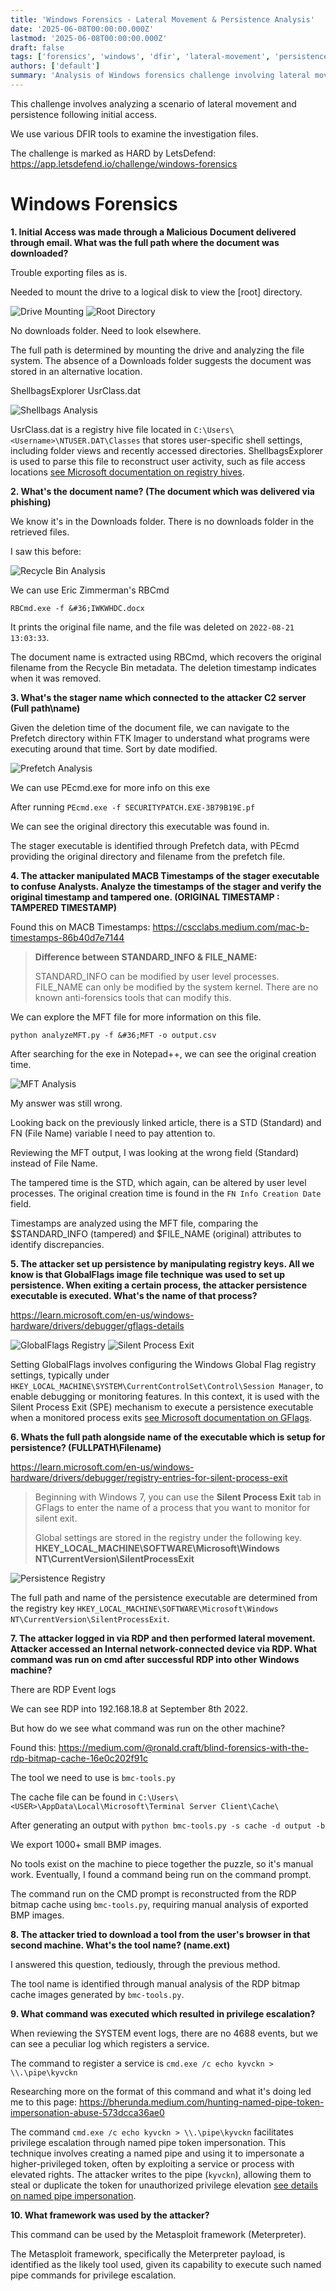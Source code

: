 ```yaml
---
title: 'Windows Forensics - Lateral Movement & Persistence Analysis'
date: '2025-06-08T00:00:00.000Z'
lastmod: '2025-06-08T00:00:00.000Z'
draft: false
tags: ['forensics', 'windows', 'dfir', 'lateral-movement', 'persistence', 'rdp-analysis']
authors: ['default']
summary: 'Analysis of Windows forensics challenge involving lateral movement and persistence techniques, demonstrating DFIR tools and methodologies.'
---
```


This challenge involves analyzing a scenario of lateral movement and persistence following initial access.

We use various DFIR tools to examine the investigation files.

The challenge is marked as HARD by LetsDefend: https://app.letsdefend.io/challenge/windows-forensics

# Windows Forensics

**1. Initial Access was made through a Malicious Document delivered through email. What was the full path where the document was downloaded?**

Trouble exporting files as is.

Needed to mount the drive to a logical disk to view the [root] directory.

![Drive Mounting](/static/images/blog/windows-forensics-1.png)
![Root Directory](/static/images/blog/windows-forensics-2.png)

No downloads folder. Need to look elsewhere.

The full path is determined by mounting the drive and analyzing the file system. The absence of a Downloads folder suggests the document was stored in an alternative location.

ShellbagsExplorer UsrClass.dat

![Shellbags Analysis](/static/images/blog/windows-forensics-3.png)

UsrClass.dat is a registry hive file located in `C:\Users\<Username>\NTUSER.DAT\Classes` that stores user-specific shell settings, including folder views and recently accessed directories. ShellbagsExplorer is used to parse this file to reconstruct user activity, such as file access locations [see Microsoft documentation on registry hives](https://docs.microsoft.com/en-us/windows/win32/sysinfo/registry-hives).

**2. What's the document name? (The document which was delivered via phishing)**

We know it's in the Downloads folder. There is no downloads folder in the retrieved files.

I saw this before:

![Recycle Bin Analysis](/static/images/blog/windows-forensics-4.png)

We can use Eric Zimmerman's RBCmd

`RBCmd.exe -f &#36;IWKWHDC.docx`

It prints the original file name, and the file was deleted on `2022-08-21 13:03:33`.

The document name is extracted using RBCmd, which recovers the original filename from the Recycle Bin metadata. The deletion timestamp indicates when it was removed.

**3. What's the stager name which connected to the attacker C2 server (Full path\name)**

Given the deletion time of the document file, we can navigate to the Prefetch directory within FTK Imager to understand what programs were executing around that time. Sort by date modified.

![Prefetch Analysis](/static/images/blog/windows-forensics-5.png)

We can use PEcmd.exe for more info on this exe

After running `PEcmd.exe -f SECURITYPATCH.EXE-3B79B19E.pf`

We can see the original directory this executable was found in.

The stager executable is identified through Prefetch data, with PEcmd providing the original directory and filename from the prefetch file.

**4. The attacker manipulated MACB Timestamps of the stager executable to confuse Analysts. Analyze the timestamps of the stager and verify the original timestamp and tampered one. (ORIGINAL TIMESTAMP : TAMPERED TIMESTAMP)**

Found this on MACB Timestamps: https://cscclabs.medium.com/mac-b-timestamps-86b40d7e7144

> **Difference between STANDARD_INFO & FILE_NAME:**
> 
> STANDARD_INFO can be modified by user level processes.
> FILE_NAME can only be modified by the system kernel. There are no known anti-forensics tools that can modify this.

We can explore the MFT file for more information on this file.

`python analyzeMFT.py -f &#36;MFT -o output.csv`

After searching for the exe in Notepad++, we can see the original creation time.

![MFT Analysis](/static/images/blog/windows-forensics-6.png)

My answer was still wrong.

Looking back on the previously linked article, there is a STD (Standard) and FN (File Name) variable I need to pay attention to.

Reviewing the MFT output, I was looking at the wrong field (Standard) instead of File Name.

The tampered time is the STD, which again, can be altered by user level processes. The original creation time is found in the `FN Info Creation Date` field.

Timestamps are analyzed using the MFT file, comparing the &#36;STANDARD_INFO (tampered) and &#36;FILE_NAME (original) attributes to identify discrepancies.

**5. The attacker set up persistence by manipulating registry keys. All we know is that GlobalFlags image file technique was used to set up persistence. When exiting a certain process, the attacker persistence executable is executed. What's the name of that process?**

https://learn.microsoft.com/en-us/windows-hardware/drivers/debugger/gflags-details

![GlobalFlags Registry](/static/images/blog/windows-forensics-7.png)
![Silent Process Exit](/static/images/blog/windows-forensics-8.png)

Setting GlobalFlags involves configuring the Windows Global Flag registry settings, typically under `HKEY_LOCAL_MACHINE\SYSTEM\CurrentControlSet\Control\Session Manager`, to enable debugging or monitoring features. In this context, it is used with the Silent Process Exit (SPE) mechanism to execute a persistence executable when a monitored process exits [see Microsoft documentation on GFlags](https://docs.microsoft.com/en-us/windows-hardware/drivers/debugger/gflags).

**6. Whats the full path alongside name of the executable which is setup for persistence? (FULLPATH\Filename)**

https://learn.microsoft.com/en-us/windows-hardware/drivers/debugger/registry-entries-for-silent-process-exit

> Beginning with Windows 7, you can use the **Silent Process Exit** tab in GFlags to enter the name of a process that you want to monitor for silent exit.
> 
> Global settings are stored in the registry under the following key.
> **HKEY_LOCAL_MACHINE\SOFTWARE\Microsoft\Windows NT\CurrentVersion\SilentProcessExit**

![Persistence Registry](/static/images/blog/windows-forensics-9.png)

The full path and name of the persistence executable are determined from the registry key `HKEY_LOCAL_MACHINE\SOFTWARE\Microsoft\Windows NT\CurrentVersion\SilentProcessExit`.

**7. The attacker logged in via RDP and then performed lateral movement. Attacker accessed an Internal network-connected device via RDP. What command was run on cmd after successful RDP into other Windows machine?**

There are RDP Event logs

We can see RDP into 192.168.18.8 at September 8th 2022.

But how do we see what command was run on the other machine?

Found this: https://medium.com/@ronald.craft/blind-forensics-with-the-rdp-bitmap-cache-16e0c202f91c

The tool we need to use is `bmc-tools.py`

The cache file can be found in `C:\Users\<USER>\AppData\Local\Microsoft\Terminal Server Client\Cache\`

After generating an output with `python bmc-tools.py -s cache -d output -b`

We export 1000+ small BMP images.

No tools exist on the machine to piece together the puzzle, so it's manual work. Eventually, I found a command being run on the command prompt.

The command run on the CMD prompt is reconstructed from the RDP bitmap cache using `bmc-tools.py`, requiring manual analysis of exported BMP images.

**8. The attacker tried to download a tool from the user's browser in that second machine. What's the tool name? (name.ext)**

I answered this question, tediously, through the previous method.

The tool name is identified through manual analysis of the RDP bitmap cache images generated by `bmc-tools.py`.

**9. What command was executed which resulted in privilege escalation?**

When reviewing the SYSTEM event logs, there are no 4688 events, but we can see a peculiar log which registers a service.

The command to register a service is `cmd.exe /c echo kyvckn > \\.\pipe\kyvckn`

Researching more on the format of this command and what it's doing led me to this page: https://bherunda.medium.com/hunting-named-pipe-token-impersonation-abuse-573dcca36ae0

The command `cmd.exe /c echo kyvckn > \\.\pipe\kyvckn` facilitates privilege escalation through named pipe token impersonation. This technique involves creating a named pipe and using it to impersonate a higher-privileged token, often by exploiting a service or process with elevated rights. The attacker writes to the pipe (`kyvckn`), allowing them to steal or duplicate the token for unauthorized privilege elevation [see details on named pipe impersonation](https://docs.microsoft.com/en-us/windows/win32/ipc/named-pipes).

**10. What framework was used by the attacker?**

This command can be used by the Metasploit framework (Meterpreter).

The Metasploit framework, specifically the Meterpreter payload, is identified as the likely tool used, given its capability to execute such named pipe commands for privilege escalation.
